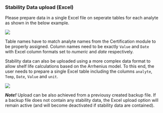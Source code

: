 ### Stability Data upload (Excel)

Please prepare data in a single Excel file on seperate tables for each analyte as shown in the below example.

![](fig/Import_sData_FixedFormat.png)

Table names have to match analyte names from the Certification module to be properly assigned. 
Column names need to be exactly `Value` and `Date` with Excel column formats set to *numeric* and *date* respectively.

Stability data can also be uploaded using a more complex data format to allow shelf life calculations based on the Arrhenius model.
To this end, the user needs to prepare a single Excel table including the columns `analyte`, `Temp`, `Date`, `Value` and `unit`.

![](fig/Import_sData_ArrheniusFormat.png)

***Note!***
Upload can be also achieved from a previousy created backup file. 
If a backup file does not contain any stability data, the Excel upload option will remain active (and will become deactivated if stability data are contained).
